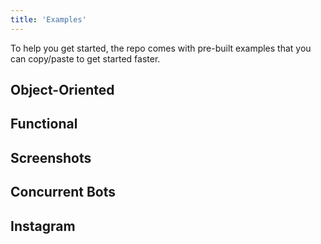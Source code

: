 ---
title: 'Examples'
---

To help you get started, the repo comes with pre-built examples that you can copy/paste to get started faster.

## Object-Oriented

## Functional

## Screenshots

## Concurrent Bots

## Instagram